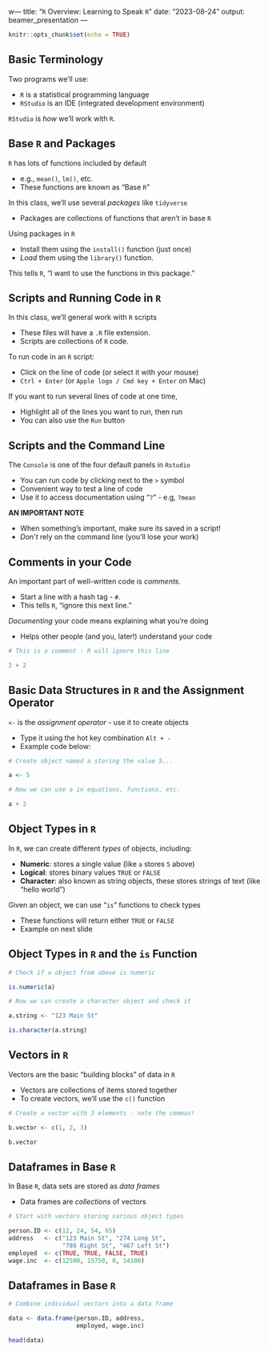 w---
title: "`R` Overview: Learning to Speak `R`"
date: "2023-08-24"
output: beamer_presentation
---

```r
knitr::opts_chunk$set(echo = TRUE)
```



## Basic Terminology

Two programs we'll use: 

  * `R` is a statistical programming language 
  * `RStudio` is an IDE (integrated development environment)
  
`RStudio` is _how_ we'll work with `R`. 



## Base `R` and Packages

`R` has lots of functions included by default 

  * e.g., `mean()`, `lm()`, etc. 
  * These functions are known as "Base `R`" 

In this class, we'll use several _packages_ like `tidyverse`

  * Packages are collections of functions that aren't in base `R`

Using packages in `R`

  * Install them using the `install()` function (just once)
  * _Load_ them using the `library()` function. 
  
This tells `R`, "I want to use the functions in this package." 



## Scripts and Running Code in `R`

In this class, we'll general work with `R` scripts 

  * These files will have a `.R` file extension. 
  * Scripts are collections of `R` code. 
  
To run code in an `R` script: 

  * Click on the line of code (or select it with your mouse) 
  * `Ctrl + Enter` (or `Apple logo / Cmd key + Enter` on Mac)

If you want to run several lines of code at one time, 
  
  * Highlight all of the lines you want to run, then run 
  * You can also use the `Run` button 
  
  

## Scripts and the Command Line

The `Console` is one of the four default panels in `Rstudio`

  * You can run code by clicking next to the `>` symbol
  * Convenient way to test a line of code
  * Use it to access documentation using "`?`" - e.g, `?mean` 
  
\bigskip

__AN IMPORTANT NOTE__

  * When something's important, make sure its saved in a script!
  * _Don't_ rely on the command line (you'll lose your work)



## Comments in your Code

An important part of well-written code is _comments_. 

  * Start a line with a hash tag - `#`. 
  * This tells `R`, "ignore this next line." 
  
_Documenting_ your code means explaining what you're doing 

  * Helps other people (and you, later!) understand your code
  
\bigskip

```r
# This is a comment - R will ignore this line

2 + 2 

```



## Basic Data Structures in `R` and the Assignment Operator

`<-` is the _assignment operator_ - use it to create objects

  * Type it using the hot key combination `Alt + -` 
  * Example code below:
  
\bigskip
  
```r

# Create object named a storing the value 5...

a <- 5

# Now we can use a in equations, functions, etc.

a + 2

```



## Object Types in `R`

In `R`, we can create different _types_ of objects, including: 

-   **Numeric**: stores a single value (like `a` stores `5` above)
-   **Logical**: stores binary values `TRUE` or `FALSE`
-   **Character**: also known as string objects, these stores strings of text 
(like "hello world")

\bigskip

Given an object, we can use "`is`" functions to check types 

  * These functions will return either `TRUE` or `FALSE`
  * Example on next slide



## Object Types in `R` and the `is` Function


```r

# Check if a object from above is numeric 

is.numeric(a)

# Now we can create a character object and check it

a.string <- "123 Main St"

is.character(a.string)

```



## Vectors in `R` 

Vectors are the basic "building blocks" of data in `R`

  * Vectors are collections of items stored together
  * To create vectors, we'll use the `c()` function 

\bigskip 

```r

# Create a vector with 3 elements - note the commas!

b.vector <- c(1, 2, 3)

b.vector

```



## Dataframes in Base `R`

In Base `R`, data sets are stored as _data frames_ 

  * Data frames are _collections_ of vectors

\bigskip 

```r

# Start with vectors storing various object types 

person.ID <- c(12, 24, 54, 65)
address   <- c("123 Main St", "274 Long St", 
               "789 Right St", "467 Left St")
employed  <- c(TRUE, TRUE, FALSE, TRUE)
wage.inc  <- c(12500, 15750, 0, 14100)

```



## Dataframes in Base `R`

```r

# Combine individual vectors into a data frame

data <- data.frame(person.ID, address, 
                   employed, wage.inc)

head(data)

```   



